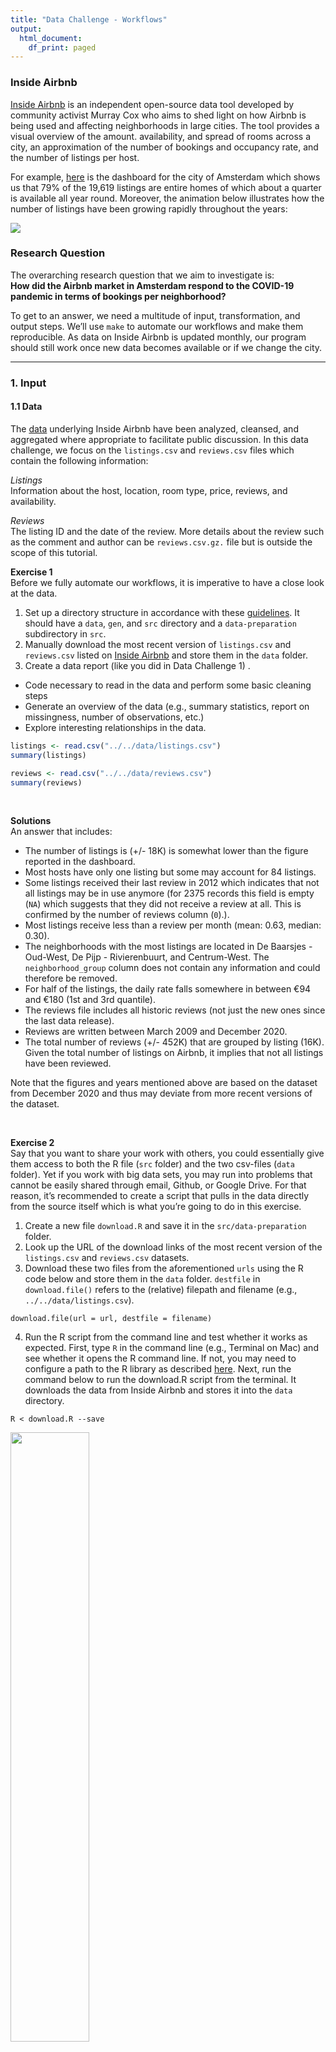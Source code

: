 ```yaml
---
title: "Data Challenge - Workflows"
output:
  html_document:
    df_print: paged
---
```


### Inside Airbnb
[Inside Airbnb](http://insideairbnb.com/index.html) is an independent open-source data tool developed by community activist Murray Cox who aims to shed light on how Airbnb is being used and affecting neighborhoods in large cities. The tool provides a visual overview of the amount. availability, and spread of rooms across a city, an approximation of the number of bookings and occupancy rate, and the number of listings per host. 

For example, [here](http://insideairbnb.com/amsterdam/) is the dashboard for the city of Amsterdam which shows us that 79% of the 19,619 listings are entire homes of which about a quarter is available all year round. Moreover, the animation below illustrates how the number of listings have been growing rapidly throughout the years:

![](./images/airbnb_expansion.gif)
\

### Research Question  
The overarching research question that we aim to investigate is:    
**How did the Airbnb market in Amsterdam respond to the COVID-19 pandemic in terms of bookings per neighborhood?**

To get to an answer, we need a multitude of input, transformation, and output steps. We'll use `make` to automate our workflows and make them reproducible. As data on Inside Airbnb is updated monthly, our program should still work once new data becomes available or if we change the city. 


---

### 1. Input

#### 1.1 Data  
The [data](http://insideairbnb.com/get-the-data.html) underlying Inside Airbnb have been analyzed, cleansed, and aggregated where appropriate to facilitate public discussion. In this data challenge, we focus on the `listings.csv` and `reviews.csv` files which contain the following information: 

*Listings*  
Information about the host, location, room type, price, reviews, and availability.

*Reviews*  
The listing ID and the date of the review. More details about the review such as the comment and author can be `reviews.csv.gz.` file but is outside the scope of this tutorial.

**Exercise 1**     
Before we fully automate our workflows, it is imperative to have a close look at the data. 

1. Set up a directory structure in accordance with these [guidelines](http://tilburgsciencehub.com/workflow/directories/). It should have a `data`, `gen`, and `src` directory and a `data-preparation` subdirectory in `src`.
2. Manually download the most recent version of `listings.csv` and `reviews.csv` listed on [Inside Airbnb](http://insideairbnb.com/get-the-data.html) and store them in the `data` folder.
3. Create a data report (like you did in Data Challenge 1) .  
  * Code necessary to read in the data and perform some basic cleaning steps
  * Generate an overview of the data (e.g., summary statistics, report on missingness, number of observations, etc.)
  * Explore interesting relationships in the data. 

```r
listings <- read.csv("../../data/listings.csv")
summary(listings)

reviews <- read.csv("../../data/reviews.csv")
summary(reviews)
```

\

**Solutions**  
An answer that includes: 

* The number of listings is (+/- 18K) is somewhat lower than the figure reported in the dashboard. 
* Most hosts have only one listing but some may account for 84 listings.
* Some listings received their last review in 2012 which indicates that not all listings may be in use anymore (for 2375 records this field is empty (`NA`) which suggests that they did not receive a review at all. This is confirmed by the number of reviews column (`0`).).
* Most listings receive less than a review per month (mean: 0.63, median: 0.30).
* The neighborhoods with the most listings are located in De Baarsjes - Oud-West, De Pijp - Rivierenbuurt, and Centrum-West. The `neighborhood_group` column does not contain any information and could therefore be removed.
* For half of the listings, the daily rate falls somewhere in between €94 and €180  (1st and 3rd quantile).
* The reviews file includes all historic reviews (not just the new ones since the last data release).
* Reviews are written between March 2009 and December 2020. 
* The total number of reviews (+/- 452K) that are grouped by listing (16K). Given the total number of listings on Airbnb, it implies that not all listings have been reviewed.

Note that the figures and years mentioned above are based on the dataset from December 2020 and thus may deviate from more recent versions of the dataset. 

\

**Exercise 2**   
Say that you want to share your work with others, you could essentially give them access to both the R file (`src` folder) and the two csv-files (`data` folder). Yet if you work with big data sets, you may run into problems that cannot be easily shared through email, Github, or Google Drive. For that reason, it's recommended to create a script that pulls in the data directly from the source itself which is what you're going to do in this exercise.

1. Create a new file `download.R` and save it in the `src/data-preparation` folder.
2. Look up the URL of the download links of the most recent version of the `listings.csv` and `reviews.csv` datasets.
3. Download these two files from the aforementioned `urls` using the R code below and store them in the `data` folder.  `destfile` in `download.file()` refers to the (relative) filepath and filename (e.g., `../../data/listings.csv`).

```
download.file(url = url, destfile = filename) 
```
4. Run the R script from the command line and test whether it works as expected. First, type `R` in the command line (e.g., Terminal on Mac) and see whether it opens the R command line. If not, you may need to configure a path to the R library as described [here](https://stackoverflow.com/questions/44336345/running-r-from-mac-osx-terminal). Next, run the command below to run the download.R script from the terminal. It downloads the data from Inside Airbnb and stores it into the `data` directory.

```
R < download.R --save
```

![](./images/download_data.gif){width=50%}

\

### 2. Transformation

As the author of Inside Airbnb notes, guests may leave a review after their stay, and these can be used as an indicator for the number of bookings. Although only verified guests can review listings, it is unlikely that every guest will take the time to write one. In reality, the number of bookings will thus exceed the number of reviews. 

\

**Exercise 3**  
Think of several arguments why this may or may not be a problem in the context of our research question.   

**Solution**  
Some hosts will be more likely to get reviews than others for a couple of reasons:

* Guest who had a highly positive (or negative) experience may be more inclined to leave a review to inform other Airbnb visitors.
* Guests may be more likely to leave a review for listings with many other reviews.
* The hosts have given a 5-star rating to the guests first and hope that they will reciprocate.
* The hosts might have specifically asked for it.

In other words, the likelihood of getting a review may not be uniform across all hosts. Yet it is another question whether this likelihood has significantly changed since the start of the pandemic. If not, then we can still use the number of reviews as a proxy for the number of bookings and examine the relative change compared to a pre-COVID period.

\

**Exercise 4**  
Create a file `clean.R` that loads the data from the `data` directory and reshapes the data into the following format: 

| `date` | `neighborhood` | `num_reviews` |
| :---- | :---- | :---- |
| 01-01-2019 | Centrum-West | 4 | 
| 02-01-2019 | Centrum-West | 9 | 
| ... | ... | .... | 
| 13-12-2020 | Bijlmer-Centrum | 2 |  


Please follow the guidelines below:  

* Convert the date column of `reviews` into date/time format.
* Filter for `reviews` published since January 1st 2019 (we use roughly one year of data as a pre-covid period).
* Filter for `listings` that have received at least 1 review.
* Merge the `reviews` and `listings` dataframes on a common column.
* Group the number of reviews by date and neighborhood.

\

### 3. Output

**Exercise 5**  

* Simple lagged timeseries model
  * Bookings = bookings 12 months ago + .. + price + room type dummy + COVID dummy
  * Export results with stargazer library (link to building block)

\

**Exercise 6**  
* Create plot and store in `gen` directory
* Reference to data exploration data challenge

\

**Exercise 7**  

* Create workflow op orde maken
* Amsterdam file swappen voor bijv. New York URLs en dan nogmaals `make` runnen
* Vraag over dependencies binnen Make 

[FIGURE OF MAKE WORKFLOW]


| File | Description | Phase | 
| ---- | ---------- | ------ | 
| `download.R` | Stores the data for a variety of dates | Input | 
| `clean.R` | XXXXXXX | Transformation | 
| `regression.R` | XXXXXXX | Output | 
| `plot.R` | XXXX | Output | 

\

**Exercise 8**  

* Regressie coefficienten interpreteren en onderzoeksvraag beantwoorden
* Vergelijking tussen de verschillende neighborhoods
* Kort ingaan op limitaties van studie




Follow-up questions: 

* Approximate estimated income / month
* Do hosts stick to the rental policy imposed by the city of Amsterdam (30 days / year max.)?




\

\


### TEMPORARY NOTES

---





Every month the site updates these source files according to the changes on the Airbnb website (e.g., new listings and bookings). Although only the most recent data are listed (12 December 2020 here), archived data can be accessed as well (see figure below). Depending on the city, this data may go as far as back as the year 2015.

![](./images/archived_data.png)







**Data**  

* Noemen dat je de data niet in Excel kan openen (capped at 1.04M rows)
* voor elke listing 365 calendar data points
  * Bijv. 12-12-2020 -> 13-12-2020 tot en met 14-12-2021;
  * kun je zelf ook proberen (je kunt niet verder terugscrollen in de kalender op Airbnb)
  * data-is-day-blocked attribute (web scraping ref)

Available
t = beschikbaar
f = niet beschikbaar

**Aantal reserveringen**

* Als de (kamer, datum) combinatie een keer "t" is geweest en in het vervolg "f" is dat beschouwen als een reservering -> (wordt te ingewikkeld!!!)
* Aannemen dat iedereen zijn calendar consequent bijhoudt en voor false kiest als ze ook niet willen verhuren -> blijkt geen goede aanname 
* Link to recent news articles
  * https://nos.nl/artikel/2328181-woning-via-airbnb-verhuren-in-den-haag-verboden-gemeente-gaat-beboeten.html
  * https://www.rtlnieuws.nl/nieuws/nederland/artikel/5184808/airbnb-rechtszaken-tuinhuis-belastingdienst

* max 30 dagen (bijv. als je zelf op vakantie gaat)
* woningen mogen niet structureel worden onttrokken


